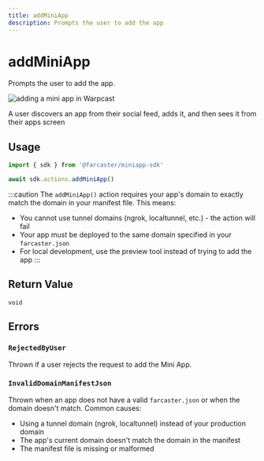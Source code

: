 ```yaml
---
title: addMiniApp
description: Prompts the user to add the app
---
```



# addMiniApp

Prompts the user to add the app.

![adding a mini app in Warpcast](/add_frame_preview.png)

<Caption>
  A user discovers an app from their social feed, adds it, and then sees it
  from their apps screen
</Caption>

## Usage

```ts twoslash
import { sdk } from '@farcaster/miniapp-sdk'

await sdk.actions.addMiniApp()
```

:::caution
The `addMiniApp()` action requires your app's domain to exactly match the domain in your manifest file. This means:

- You cannot use tunnel domains (ngrok, localtunnel, etc.) - the action will fail
- Your app must be deployed to the same domain specified in your `farcaster.json`
- For local development, use the preview tool instead of trying to add the app
:::

## Return Value

`void`


## Errors

### `RejectedByUser`

Thrown if a user rejects the request to add the Mini App.


### `InvalidDomainManifestJson`

Thrown when an app does not have a valid `farcaster.json` or when the domain doesn't match. Common causes:

- Using a tunnel domain (ngrok, localtunnel) instead of your production domain
- The app's current domain doesn't match the domain in the manifest  
- The manifest file is missing or malformed
